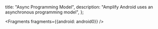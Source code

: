   title: "Async Programming Model",
  description: "Amplify Android uses an asynchronous programming model",
};


<Fragments fragments={{android: android0}} />
